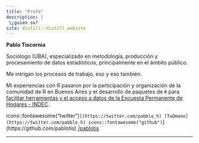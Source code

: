 ```yaml
---
title: "Profe"
description: |
 \¿guien so? 
site: distill::distill_website
---
```


**Pablo Tiscornia**

Sociólogo (UBA), especializado en metodología, producción y procesamiento de datos estadísticos, principalmente en el ámbito público.

Me intrigan los procesos de trabajo, eso y eso también.



Mi experiencias con R pasaron por la participación y organización de la comunidad de R en Buenos Aires y el desarrollo de paquetes de `R` para [facilitar herramientas y el acceso a datos de la Encuesta Permanente de Hogares - INDEC](https://holatam.github.io/eph/).

icons::fontawesome("twitter")`](https://twitter.com/pabblo_h) [TuQmano](https://twitter.com/pabblo_h) icons::fontawesome("github")`](https://github.com/pablotis) [/pablotis](https://github.com/pablotis/)

------------------------------------------------------------------------

